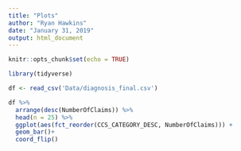 ```yaml
---
title: "Plots"
author: "Ryan Hawkins"
date: "January 31, 2019"
output: html_document
---
```


```r
knitr::opts_chunk$set(echo = TRUE)
```

```r
library(tidyverse)

df <- read_csv('Data/diagnosis_final.csv')

df %>% 
  arrange(desc(NumberOfClaims)) %>%
  head(n = 25) %>%
  ggplot(aes(fct_reorder(CCS_CATEGORY_DESC, NumberOfClaims))) +
  geom_bar()+
  coord_flip()
```

